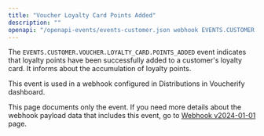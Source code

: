```yaml
---
title: "Voucher Loyalty Card Points Added"
description: ""
openapi: "/openapi-events/events-customer.json webhook EVENTS.CUSTOMER.VOUCHER.LOYALTY_CARD.POINTS_ADDED"
---
```


The `EVENTS.CUSTOMER.VOUCHER.LOYALTY_CARD.POINTS_ADDED` event indicates that loyalty points have been successfully added to a customer's loyalty card. It informs about the accumulation of loyalty points.

This event is used in a webhook configured in Distributions in Voucherify dashboard.

<Note>This page documents only the event. If you need more details about the webhook payload data that includes this event, go to [Webhook v2024-01-01](/api-reference/introduction-to-webhooks "Introduction to webhooks v2024-01-01") page.</Note>